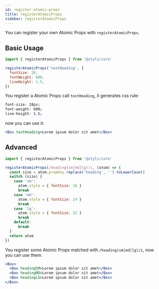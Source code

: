 ```yaml
---
id: register-atomic-props
title: registerAtomicProps
sidebar: registerAtomicProps
---
```


You can register your own Atomic Props with `registerAtomicProps`.

## Basic Usage

```js
import { registerAtomicProps } from '@styli/core'

registerAtomicProps('textHeading', {
  fontSize: 28,
  fontWeight: 600,
  lineHeight: 1.5,
})
```

You register a Atomic Props call `textHeading`, it generates css rule:

```css
font-size: 28px;
font-weight: 600;
line-height: 1.5;
```

now you can use it:

```jsx live
<Box textHeading>Lorem ipsum dolor sit amet</Box>
```

## Advanced

```js
import { registerAtomicProps } from '@styli/core'

registerAtomicProps(/heading(sm|md|lg)/i, (atom) => {
  const size = atom.propKey.replace('heading', '').toLowerCase()
  switch (size) {
    case 'sm':
      atom.style = { fontSize: 16 }
      break
    case 'md':
      atom.style = { fontSize: 24 }
      break
    case 'lg':
      atom.style = { fontSize: 32 }
      break
    default:
      break
  }
  return atom
})
```

You register some Atomic Props matched with `/heading(sm|md|lg)/i`, now you can use them:

```jsx live
<Box>
  <Box headingSM>Lorem ipsum dolor sit amet</Box>
  <Box headingMD>Lorem ipsum dolor sit amet</Box>
  <Box headingLG>Lorem ipsum dolor sit amet</Box>
</Box>
```
